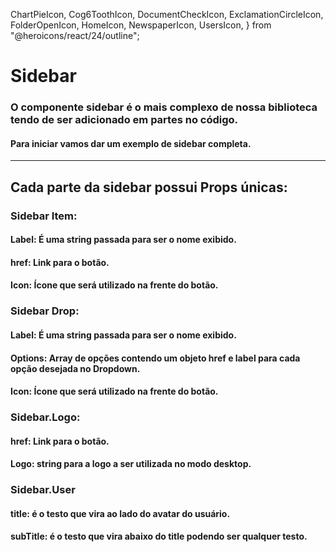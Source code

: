   ChartPieIcon,
  Cog6ToothIcon,
  DocumentCheckIcon,
  ExclamationCircleIcon,
  FolderOpenIcon,
  HomeIcon,
  NewspaperIcon,
  UsersIcon,
} from "@heroicons/react/24/outline";

<Meta of={SidebarStories} />

# Sidebar

### O componente sidebar é o mais complexo de nossa biblioteca tendo de ser adicionado em partes no código.

#### Para iniciar vamos dar um exemplo de sidebar completa.

<Canvas>
  <Sidebar>
    <Sidebar.Logo logo="https://switchdreams.com.br/og_image.png"></Sidebar.Logo>
    <Sidebar.Group>
      <Sidebar.Item label="Home" href="" icon={HomeIcon}></Sidebar.Item>
      <Sidebar.Dropdown
        label="Dashboard"
        icon={ChartPieIcon}
        options={[
          { label: "Overview", href: "" },
          { label: "Notifications", href: "" },
          { label: "Analytics", href: "" },
          { label: "Reports", href: "" },
        ]}
      ></Sidebar.Dropdown>
      <Sidebar.Dropdown
        label="Projects"
        icon={FolderOpenIcon}
        options={[
          { label: "Project 1", href: "" },
          { label: "Project 2", href: "" },
          { label: "Project 3", href: "" },
        ]}
      ></Sidebar.Dropdown>
      <Sidebar.Item label="Tasks" href="" icon={DocumentCheckIcon}></Sidebar.Item>
      <Sidebar.Item label="Reporting" href="" icon={NewspaperIcon}></Sidebar.Item>
      <Sidebar.Item label="Users" href="" icon={UsersIcon}></Sidebar.Item>
    </Sidebar.Group>
    <Sidebar.Footer>
      <Sidebar.Item label="Support" href="" icon={ExclamationCircleIcon}></Sidebar.Item>
      <Sidebar.Item label="Settings" href="" icon={Cog6ToothIcon}></Sidebar.Item>
      <hr className="mb-10 mt-8 h-px w-full" />
      <Sidebar.User title="Switch Dreams" subTitle="switchDreams">
        <Avatar name="F" avatarUrl="" size="sm"></Avatar>
      </Sidebar.User>
    </Sidebar.Footer>
  </Sidebar>
</Canvas>

<Controls />

## Cada parte da sidebar possui Props únicas:

### Sidebar Item:

#### Label: É uma string passada para ser o nome exibido.
#### href: Link para o botão.
#### Icon: Ícone que será utilizado na frente do botão.

### Sidebar Drop:

#### Label: É uma string passada para ser o nome exibido.
#### Options: Array de opções contendo um objeto href e label para cada opção desejada no Dropdown.
#### Icon: Ícone que será utilizado na frente do botão.

### Sidebar.Logo:

#### href: Link para o botão.
#### Logo: string para a logo a ser utilizada no modo desktop.

### Sidebar.User

#### title: é o testo que vira ao lado do avatar do usuário.
#### subTitle: é o testo que vira abaixo do title podendo ser qualquer testo.
